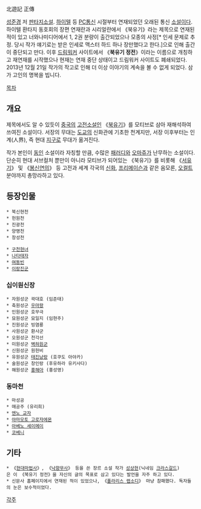 北遊記 正傳

[[성준경]] 저 [[판타지소설]]. [[하이텔]] 등 [[PC통신]] 시절부터 연재되었던 오래된 통신 [[소설]]이다. 하이텔 환타지 동호회의 장편 연재란과 시리얼란에서 《북유기》라는 제목으로 연재된 적이 있고 너와나미디어에서 1, 2권 분량이 출간되었으나 모종의 사정[* 인세 문제로 추정. 당시 작가 얘기로는 받은 인세로 맥스터 하드 하나 장만했다고 한다.]으로 인해 출간이 중단되고 만다. 이후 [[드림워커]] 사이트에서 《'''북유기 정전'''》이라는 이름으로 개칭하고 재연재를 시작했으나 현재는 연재 중단 상태이고 드림워커 사이트도 폐쇄되었다. 2013년 12월 21일 작가의 작고로 인해 더 이상 이야기의 계속을 볼 수 없게 되었다. 삼가 고인의 명복을 빕니다. 

[[목차]]
== 개요 ==
제목에서도 알 수 있듯이 [[중국]]의 [[고전소설]]인 《[[북유기]]》를 모티브로 삼아 재해석하여 쓰여진 소설이다. 서장의 무대는 [[도교]]의 신화관에 기초한 천계지만, 서장 이후부터는 인계(人界), 즉 현대 [[지구]]로 무대가 옮겨진다.

작가 본인이 [[동인]] 소설이라 자칭할 만큼, 수많은 [[패러디]]와 [[오마쥬]]가 난무하는 소설이다. 단순히 현대 서브컬처 뿐만이 아니라 모티브가 되어있는 《북유기》를 비롯해 《[[서유기]]》 및 《[[봉신연의]]》 등 고전과 세계 각국의 [[신화]], [[프리메이슨]]과 같은 음모론, [[오컬트]] 분야까지 총망라하고 있다.

== 등장인물 ==
 * 북신현천
 * 헌원천
 * 진광천
 * 양명천
 * 창성천

 * [[구천현녀]]
 * [[나타태자]]
 * [[여동빈]]
 * [[이랑진군]]
=== 십이원신장 ===
 * 자원성군 곽대호 (임준태)
 * 축원성군 [[우마왕]]
 * 인원성군 호무극
 * 묘원성군 묘일지 (임현주)
 * 진원성군 빙염룡
 * 사원성군 환사군
 * 오원성군 천각선
 * 미원성군 [[벽하원군]]
 * 신원성군 원헌비
 * 유원성군 [[태진낭랑]] (호쿠도 아야카)
 * 술원성군 창인랑 (후유하라 유키사다)
 * 해원성군 [[홍해아]] (홍성영)
=== 동마천 ===
 * 마성공
 * 매공주 (유리희)
 * [[엔노 교자]]
 * [[야마모토 고로자에몬]]
 * [[아베노 세이메이]]
 * [[코베니]]

== 기타 ==
 * 《[[현대마법사]]》, 《[[낙향무사]]》 등을 쓴 장르 소설 작가 [[성상현]](닉네임 [[크라스갈드]])은 이 《북유기 정전》을 자신의 글의 목표로 삼고 있다는 발언을 자주 하고 있다.
 * 신문사 홈페이지에서 연재된 적이 있었으나, 《[[폴라리스 랩소디]]》 마냥 참패했다. 독자들의 눈은 보수적이었다.


[[각주]]
